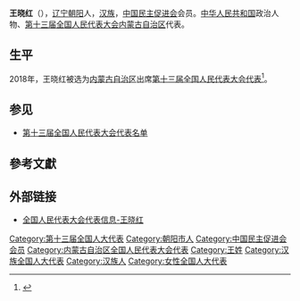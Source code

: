 {{Infobox person
|name=王晓红
|birth_date={{birth year and age|1969|1}}
|ancestor=[[辽宁|辽宁]][[朝阳市|朝阳]]
|nationality={{PRC}}
|title=[[全国人大代表|全国人大代表]]
|ethnicity=[[汉族|汉族]]
|gender=女
|party=[[中国民主促进会|中国民主促进会]]
|website=[http://210.82.31.1:8084/delegate/viewDelegate.action?dbid=130300 全国人大代表数据库]
}}
'''王晓红'''（{{bd|1969年|1月}}），[[辽宁|辽宁]][[朝阳市|朝阳]]人，[[汉族|汉族]]，[[中国民主促进会|中国民主促进会]]会员。[[中华人民共和国|中华人民共和国]]政治人物、[[第十三届全国人民代表大会|第十三届全国人民代表大会]][[内蒙古自治区|内蒙古自治区]]代表{{refnest|{{Cite web|url=http://210.82.31.1:8084/delegate/viewDelegate.action?dbid=130300|title=全国人民代表大会代表信息-王晓红|accessdate=2020-03-16|work=中国人大网}}}}。

==生平==
2018年，王晓红被选为[[内蒙古自治区|内蒙古自治区]]出席[[第十三届全国人民代表大会|第十三届全国人民代表大会]][[第十三届全国人民代表大会代表|代表]]<ref>{{Cite web|title=中华人民共和国第十三届全国人民代表大会代表名单|url=http://www.gov.cn/xinwen/2018-02/24/content_5268538.htm|accessdate=2020-03-16|work=中国政府网|archive-date=2020-02-28|archive-url=https://web.archive.org/web/20200228133636/http://www.gov.cn/xinwen/2018-02/24/content_5268538.htm|dead-url=no}}</ref>。

==参见==
* [[第十三届全国人民代表大会代表名单|第十三届全国人民代表大会代表名单]]

==參考文獻==
{{reflist}}

==外部链接==
{{Portal|中国|政治}}
* [http://210.82.31.1:8084/delegate/viewDelegate.action?dbid=130300 全国人民代表大会代表信息-王晓红]

{{中国政治人物小作品}}
[[Category:第十三届全国人大代表|Category:第十三届全国人大代表]]
[[Category:朝阳市人|Category:朝阳市人]]
[[Category:中国民主促进会会员|Category:中国民主促进会会员]]
[[Category:内蒙古自治区全国人民代表大会代表|Category:内蒙古自治区全国人民代表大会代表]]
[[Category:王姓|Category:王姓]]
[[Category:汉族全国人大代表|Category:汉族全国人大代表]]
[[Category:汉族人|Category:汉族人]]
[[Category:女性全国人大代表|Category:女性全国人大代表]]
